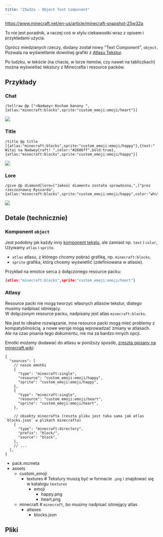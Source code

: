 ```yaml
---
title: "25w32a - Object Text Component"
---
```



https://www.minecraft.net/en-us/article/minecraft-snapshot-25w32a

<Aside title="To nie jest poradnik" variant="warning">
  To nie jest poradnik, a raczej coś w stylu ciekawostki wraz z opisem i przykładami użycia.
</Aside>

Oprócz miedzianych rzeczy, dodany został nowy "Text Component", `object`.  
Pozwala na wyświetlanie dowolnej grafiki z [Atlasu Tekstur](https://minecraft.wiki/w/Texture_atlas).

Po ludzku, w tekście (na chacie, w lorze itemów, czy nawet na tabliczkach) można wyświetlać tekstury z Minecrafta i resource packów.

## Przykłady

### Chat

```mcfunction wrap
/tellraw @p ["<Nadwey> Kocham banany ",{atlas:"minecraft:blocks",sprite:"custom_emoji:emoji/heart"}]
```

![](src/assets/docs/snapshots/25w32a/chat.png)

### Title

```mcfunction wrap
/title @p title [{atlas:"minecraft:blocks",sprite:"custom_emoji:emoji/happy"},{text:" Witaj na NadweyCraft! ",color:"#2686ff",bold:true},{atlas:"minecraft:blocks",sprite:"custom_emoji:emoji/happy"}]
```

![](src/assets/docs/snapshots/25w32a/title.png)

### Lore

```mcfunction wrap
/give @p diamond[lore=["Jakość diamentu została sprawdzona,",["prez rzeczoznawcę Ryszarda",{atlas:"minecraft:blocks",sprite:"custom_emoji:emoji/happy",color:"white",italic:false}]]]
```

![](src/assets/docs/snapshots/25w32a/lore.png)

## Detale (technicznie)

### Komponent `object`

Jest podobny jak każdy inny [komponent tekstu](https://minecraft.wiki/w/Text_component_format), ale zamiast np. `text` i `color`,  
Używamy `atlas` i `sprite`.

- `atlas` atlasu, z którego chcemy pobrać grafikę, np. `minecraft:blocks`.
- `sprite` grafika, którą chcemy wyświetlić (zdefiniowana w atlasie).

Przykład na emotce serca z dołączonego resource packu:

```json
{atlas:"minecraft:blocks",sprite:"custom_emoji:emoji/heart"}
```

### Atlasy

Resource packi nie mogą tworzyć własnych atlasów tekstur, dlatego musimy nadpisać istniejący.  
W dołączonym resource packu, nadpisany jest atlas `minecraft:blocks`.

Nie jest to idealne rozwiązanie, inne resource packi mogą mieć problemy z kompatybilnością, a nowe wersje mogą wprowadzać zmiany w atlasach.  
Ale na czas pisania tego dokumentu, nie ma za bardzo innych opcji.

Emotki możemy dodawać do atlasu w poniższy sposób, [zresztą opisany na minecraft.wiki](https://minecraft.wiki/w/Atlas):

```jsonc title="/assets/minecraft/atlases/blocks.json"
{
  "sources": [
    // nasze emotki
    {
      "type": "minecraft:single",
      "resource": "custom_emoji:emoji/happy",
      "sprite": "custom_emoji:emoji/happy",
    },
    {
      "type": "minecraft:single",
      "resource": "custom_emoji:emoji/heart",
      "sprite": "custom_emoji:emoji/heart",
    },

    // obiekty minecrafta (reszta pliku jest taka sama jak atlas `blocks.json` w plikach minecrafta)
    {
      "type": "minecraft:directory",
      "prefix": "block/",
      "source": "block",
    },
    // ...
  ],
}
```

<FileTree>

- pack.mcmeta
- assets
  - custom_emoji
    - textures # Tekstury muszą być w formacie `.png` i znajdować się w katalogu `textures`
      - emoji
        - happy.png
        - heart.png
  - minecraft # `minecraft`, bo musimy nadpisać istniejący atlas
    - atlases
      - blocks.json

</FileTree>

## Pliki

<FileDownload
  filename="custom_emoji.zip"
  url="/assets/docs/snapshots/25w32a/custom_emoji.zip"
/>
